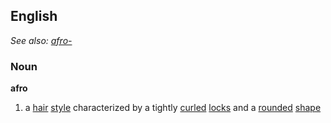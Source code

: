 == English ==
''See also: [[afro-]]''
=== Noun ===
'''afro'''
# a [[hair]] [[style]] characterized by a tightly [[curled]] [[locks]] and a [[rounded]] [[shape]]